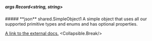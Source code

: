 
##### **args** Record<string, *string*>

<Collapsible>
    ##### **json** shared.SimpleObject1
    A simple object that uses all our supported primitive types and enums and has optional properties.

[A link to the external docs.](https://docs.speakeasyapi.dev)
    <Collapsible.Break/>
    <SimpleObject1/>
</Collapsible>

